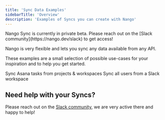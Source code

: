 ```yaml
---
title: 'Sync Data Examples'
sidebarTitle: 'Overview'
description: 'Examples of Syncs you can create with Nango'
---
```


<Note>
Nango Sync is currently in private beta.  
Please reach out on the [Slack community](https://nango.dev/slack) to get access!
</Note>

Nango is very flexible and lets you sync any data available from any API.

These examples are a small selection of possible use-cases for your inspiration and to help you get started.

<CardGroup cols={3}>
    <Card title="Asana - Tasks" href="/examples/asana-tasks" icon="check">
        Sync Asana tasks from projects & workspaces
    </Card>
    <Card title="Slack - Users" href="/examples/slack-users" icon="slack">
        Sync all users from a Slack workspace
    </Card>
</CardGroup>


## Need help with your Syncs?

Please reach out on the [Slack community](https://nango.dev/slack), we are very active there and happy to help!
